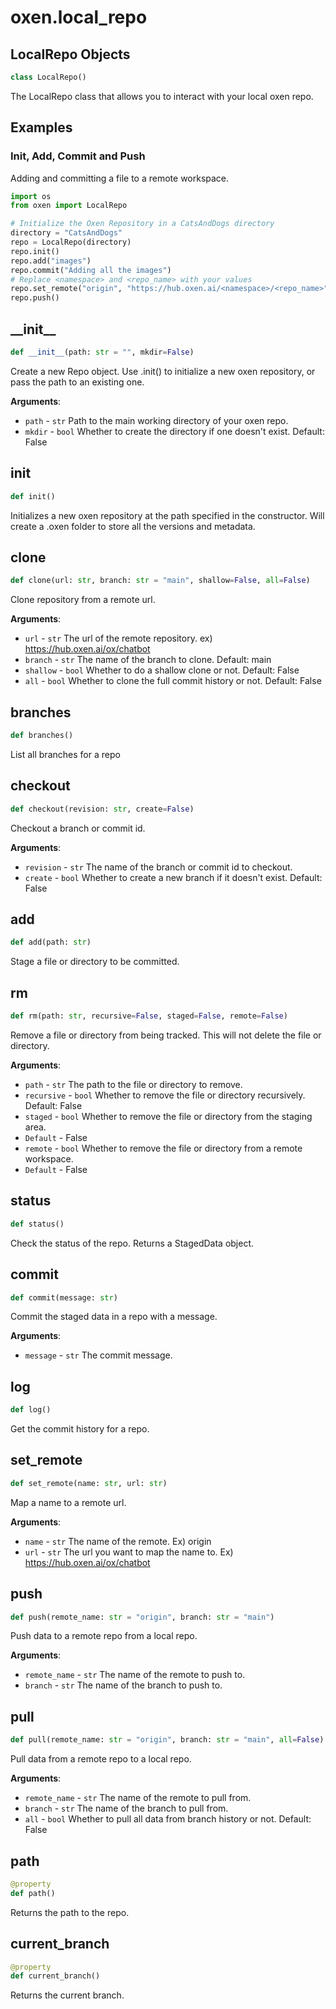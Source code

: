 <a id="oxen.local_repo"></a>

# oxen.local\_repo

<a id="oxen.local_repo.LocalRepo"></a>

## LocalRepo Objects

```python
class LocalRepo()
```

The LocalRepo class that allows you to interact with your local oxen repo.

## Examples

### Init, Add, Commit and Push

Adding and committing a file to a remote workspace.

```python
import os
from oxen import LocalRepo

# Initialize the Oxen Repository in a CatsAndDogs directory
directory = "CatsAndDogs"
repo = LocalRepo(directory)
repo.init()
repo.add("images")
repo.commit("Adding all the images")
# Replace <namespace> and <repo_name> with your values
repo.set_remote("origin", "https://hub.oxen.ai/<namespace>/<repo_name>")
repo.push()
```

<a id="oxen.local_repo.LocalRepo.__init__"></a>

## \_\_init\_\_

```python
def __init__(path: str = "", mkdir=False)
```

Create a new Repo object. Use .init() to initialize a new oxen repository,
or pass the path to an existing one.

**Arguments**:

- `path` - `str`
  Path to the main working directory of your oxen repo.
- `mkdir` - `bool`
  Whether to create the directory if one doesn't exist. Default: False

<a id="oxen.local_repo.LocalRepo.init"></a>

## init

```python
def init()
```

Initializes a new oxen repository at the path specified in the constructor.
Will create a .oxen folder to store all the versions and metadata.

<a id="oxen.local_repo.LocalRepo.clone"></a>

## clone

```python
def clone(url: str, branch: str = "main", shallow=False, all=False)
```

Clone repository from a remote url.

**Arguments**:

- `url` - `str`
  The url of the remote repository. ex) https://hub.oxen.ai/ox/chatbot
- `branch` - `str`
  The name of the branch to clone. Default: main
- `shallow` - `bool`
  Whether to do a shallow clone or not. Default: False
- `all` - `bool`
  Whether to clone the full commit history or not. Default: False

<a id="oxen.local_repo.LocalRepo.branches"></a>

## branches

```python
def branches()
```

List all branches for a repo

<a id="oxen.local_repo.LocalRepo.checkout"></a>

## checkout

```python
def checkout(revision: str, create=False)
```

Checkout a branch or commit id.

**Arguments**:

- `revision` - `str`
  The name of the branch or commit id to checkout.
- `create` - `bool`
  Whether to create a new branch if it doesn't exist. Default: False

<a id="oxen.local_repo.LocalRepo.add"></a>

## add

```python
def add(path: str)
```

Stage a file or directory to be committed.

<a id="oxen.local_repo.LocalRepo.rm"></a>

## rm

```python
def rm(path: str, recursive=False, staged=False, remote=False)
```

Remove a file or directory from being tracked.
This will not delete the file or directory.

**Arguments**:

- `path` - `str`
  The path to the file or directory to remove.
- `recursive` - `bool`
  Whether to remove the file or directory recursively. Default: False
- `staged` - `bool`
  Whether to remove the file or directory from the staging area.
- `Default` - False
- `remote` - `bool`
  Whether to remove the file or directory from a remote workspace.
- `Default` - False

<a id="oxen.local_repo.LocalRepo.status"></a>

## status

```python
def status()
```

Check the status of the repo. Returns a StagedData object.

<a id="oxen.local_repo.LocalRepo.commit"></a>

## commit

```python
def commit(message: str)
```

Commit the staged data in a repo with a message.

**Arguments**:

- `message` - `str`
  The commit message.

<a id="oxen.local_repo.LocalRepo.log"></a>

## log

```python
def log()
```

Get the commit history for a repo.

<a id="oxen.local_repo.LocalRepo.set_remote"></a>

## set\_remote

```python
def set_remote(name: str, url: str)
```

Map a name to a remote url.

**Arguments**:

- `name` - `str`
  The name of the remote. Ex) origin
- `url` - `str`
  The url you want to map the name to. Ex) https://hub.oxen.ai/ox/chatbot

<a id="oxen.local_repo.LocalRepo.push"></a>

## push

```python
def push(remote_name: str = "origin", branch: str = "main")
```

Push data to a remote repo from a local repo.

**Arguments**:

- `remote_name` - `str`
  The name of the remote to push to.
- `branch` - `str`
  The name of the branch to push to.

<a id="oxen.local_repo.LocalRepo.pull"></a>

## pull

```python
def pull(remote_name: str = "origin", branch: str = "main", all=False)
```

Pull data from a remote repo to a local repo.

**Arguments**:

- `remote_name` - `str`
  The name of the remote to pull from.
- `branch` - `str`
  The name of the branch to pull from.
- `all` - `bool`
  Whether to pull all data from branch history or not. Default: False

<a id="oxen.local_repo.LocalRepo.path"></a>

## path

```python
@property
def path()
```

Returns the path to the repo.

<a id="oxen.local_repo.LocalRepo.current_branch"></a>

## current\_branch

```python
@property
def current_branch()
```

Returns the current branch.


